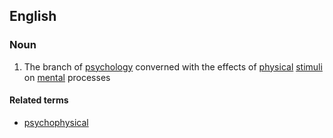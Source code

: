 ==English==

===Noun===
{{wikipedia}}
{{en-noun|-}}

#{{psychology}} The branch of [[psychology]] converned with the effects of [[physical]] [[stimulus|stimuli]] on [[mental]] processes

====Related terms====
*[[psychophysical]]